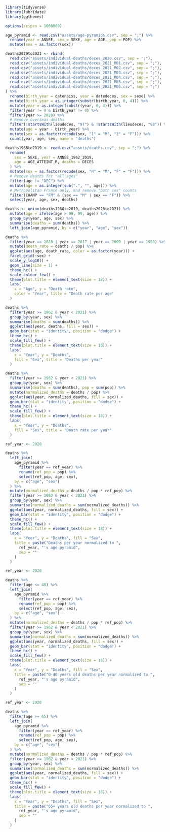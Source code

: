 ```r
library(tidyverse)
library(lubridate)
library(ggthemes)

options(scipen = 1000000)

age_pyramid <- read.csv("assets/age-pyramids.csv", sep = ";") %>%
  rename(year = ANNEE, sex = SEXE, age = AGE, pop = POP) %>%
  mutate(sex = as.factor(sex))

deaths2020to2021 <- rbind(
  read.csv("assets/individual-deaths/deces_2020.csv", sep = ";"),
  read.csv("assets/individual-deaths/deces_2021_M01.csv", sep = ";"),
  read.csv("assets/individual-deaths/deces_2021_M02.csv", sep = ";"),
  read.csv("assets/individual-deaths/deces_2021_M03.csv", sep = ";"),
  read.csv("assets/individual-deaths/deces_2021_M04.csv", sep = ";"),
  read.csv("assets/individual-deaths/deces_2021_M05.csv", sep = ";"),
  read.csv("assets/individual-deaths/deces_2021_M06.csv", sep = ";")
) %>%
  rename(birth_year = datenaiss, year = datedeces, sex = sexe) %>%
  mutate(birth_year = as.integer(substr(birth_year, 0, 4))) %>%
  mutate(year = as.integer(substr(year, 0, 4))) %>%
  filter(year != 0 & birth_year != 0) %>%
  filter(year >= 2020) %>%
  # Remove overseas deaths
  filter(!startsWith(lieudeces, "97") & !startsWith(lieudeces, "98")) %>%
  mutate(age = year - birth_year) %>%
  mutate(sex = as.factor(recode(sex, "1" = "M", "2" = "F"))) %>%
  count(year, age, sex, name = "deaths")

deaths1968to2019 <- read.csv("assets/deaths.csv", sep = ";") %>%
  rename(
    sex = SEXE, year = ANNEE_1962_2019,
    age = AGE_ATTEINT_R, deaths = DECES
  ) %>%
  mutate(sex = as.factor(recode(sex, "H" = "M", "F" = "F"))) %>%
  # Remove deaths for "all ages"
  filter(age != "DEC") %>%
  mutate(age = as.integer(sub(".", "", age))) %>%
  # Metropolitan France only, and remove "both sex" counts
  filter(CHAMP == "FM" & (sex == "M" | sex == "F")) %>%
  select(year, age, sex, deaths)

deaths <- union(deaths1968to2019, deaths2020to2021) %>%
  mutate(age = ifelse(age > 99, 99, age)) %>%
  group_by(year, age, sex) %>%
  summarise(deaths = sum(deaths)) %>%
  left_join(age_pyramid, by = c("year", "age", "sex"))
```

```r
deaths %>%
  filter(year == 2020 | year == 2017 | year == 2000 | year == 1980) %>%
  mutate(death_rate = deaths / pop) %>%
  ggplot(aes(age, death_rate, color = as.factor(year))) +
  facet_grid(~sex) +
  scale_y_log10() +
  geom_line(size = 1) +
  theme_hc() +
  scale_colour_few() +
  theme(plot.title = element_text(size = 18)) +
  labs(
    x = "Age", y = "Death rate",
    color = "Year", title = "Death rate per age"
  )
```

```r
deaths %>%
  filter(year >= 1962 & year < 2021) %>%
  group_by(year, sex) %>%
  summarise(deaths = sum(deaths)) %>%
  ggplot(aes(year, deaths, fill = sex)) +
  geom_bar(stat = "identity", position = "dodge") +
  theme_hc() +
  scale_fill_few() +
  theme(plot.title = element_text(size = 18)) +
  labs(
    x = "Year", y = "Deaths",
    fill = "Sex", title = "Deaths per year"
  )
```

```r
deaths %>%
  filter(year >= 1962 & year < 2021) %>%
  group_by(year, sex) %>%
  summarise(deaths = sum(deaths), pop = sum(pop)) %>%
  mutate(normalized_deaths = deaths / pop) %>%
  ggplot(aes(year, normalized_deaths, fill = sex)) +
  geom_bar(stat = "identity", position = "dodge") +
  theme_hc() +
  scale_fill_few() +
  theme(plot.title = element_text(size = 18)) +
  labs(
    x = "Year", y = "Deaths",
    fill = "Sex", title = "Death rate per year"
  )
```

```r
ref_year <- 2020

deaths %>%
  left_join(
    age_pyramid %>%
      filter(year == ref_year) %>%
      rename(ref_pop = pop) %>%
      select(ref_pop, age, sex),
    by = c("age", "sex")
  ) %>%
  mutate(normalized_deaths = deaths / pop * ref_pop) %>%
  filter(year >= 1962 & year < 2021) %>%
  group_by(year, sex) %>%
  summarise(normalized_deaths = sum(normalized_deaths)) %>%
  ggplot(aes(year, normalized_deaths, fill = sex)) +
  geom_bar(stat = "identity", position = "dodge") +
  theme_hc() +
  scale_fill_few() +
  theme(plot.title = element_text(size = 18)) +
  labs(
    x = "Year", y = "Deaths", fill = "Sex",
    title = paste("Deaths per year normalized to ",
      ref_year, "'s age pyramid",
      sep = ""
    )
  )
```

```r
ref_year <- 2020

deaths %>%
  filter(age <= 40) %>%
  left_join(
    age_pyramid %>%
      filter(year == ref_year) %>%
      rename(ref_pop = pop) %>%
      select(ref_pop, age, sex),
    by = c("age", "sex")
  ) %>%
  mutate(normalized_deaths = deaths / pop * ref_pop) %>%
  filter(year >= 1962 & year < 2021) %>%
  group_by(year, sex) %>%
  summarise(normalized_deaths = sum(normalized_deaths)) %>%
  ggplot(aes(year, normalized_deaths, fill = sex)) +
  geom_bar(stat = "identity", position = "dodge") +
  theme_hc() +
  scale_fill_few() +
  theme(plot.title = element_text(size = 18)) +
  labs(
    x = "Year", y = "Deaths", fill = "Sex",
    title = paste("0-40 years old deaths per year normalized to ",
      ref_year, "'s age pyramid",
      sep = ""
    )
  )
```

```r
ref_year <- 2020

deaths %>%
  filter(age >= 65) %>%
  left_join(
    age_pyramid %>%
      filter(year == ref_year) %>%
      rename(ref_pop = pop) %>%
      select(ref_pop, age, sex),
    by = c("age", "sex")
  ) %>%
  mutate(normalized_deaths = deaths / pop * ref_pop) %>%
  filter(year >= 1962 & year < 2021) %>%
  group_by(year, sex) %>%
  summarise(normalized_deaths = sum(normalized_deaths)) %>%
  ggplot(aes(year, normalized_deaths, fill = sex)) +
  geom_bar(stat = "identity", position = "dodge") +
  theme_hc() +
  scale_fill_few() +
  theme(plot.title = element_text(size = 18)) +
  labs(
    x = "Year", y = "Deaths", fill = "Sex",
    title = paste("65+ years old deaths per year normalized to ",
      ref_year, "'s age pyramid",
      sep = ""
    )
  )
```
